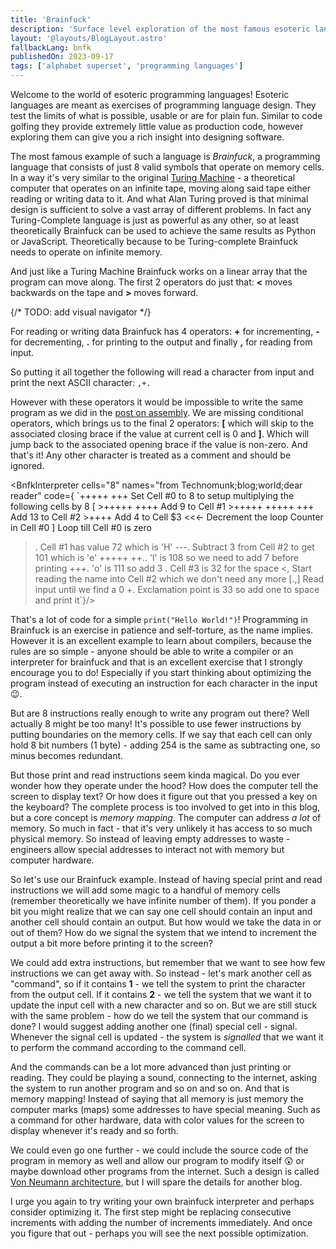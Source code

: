 ```yaml
---
title: 'Brainfuck'
description: 'Surface level exploration of the most famous esoteric language'
layout: '@layouts/BlogLayout.astro'
fallbackLang: bnfk
publishedOn: 2023-09-17
tags: ['alphabet superset', 'programming languages']
---
```



Welcome to the world of esoteric programming languages! Esoteric languages are meant as exercises of programming language design. They test the limits of what is possible, usable or are for plain fun. Similar to code golfing they provide extremely little value as production code, however exploring them can give you a rich insight into designing software.

The most famous example of such a language is <dfn>Brainfuck</dfn>, a programming language that consists of just 8 valid symbols that operate on memory cells. In a way it's very similar to the original [Turing Machine](https://en.wikipedia.org/wiki/Turing_machine) - a theoretical computer that operates on an infinite tape, moving along said tape either reading or writing data to it. And what Alan Turing proved is that minimal design is sufficient to solve a vast array of different problems. In fact any Turing-Complete language is just as powerful as any other, so at least theoretically Brainfuck can be used to achieve the same results as Python or JavaScript. Theoretically because to be Turing-complete Brainfuck needs to operate on infinite memory.

And just like a Turing Machine Brainfuck works on a linear array that the program can move along. The first 2 operators do just that: **\<** moves backwards on the tape and **>** moves forward.

{/* TODO: add visual navigator */}

For reading or writing data Brainfuck has 4 operators: **+** for incrementing, **-** for decrementing, **.** for printing to the output and finally **,** for reading from input.

So putting it all together the following will read a character from input and print the next ASCII character: `,+.`

However with these operators it would be impossible to write the same program as we did in the [post on assembly](../assembly). We are missing conditional operators, which brings us to the final 2 operators: **[** which will skip to the associated closing brace if the value at current cell is 0 and **]**. Which will jump back to the associated opening brace if the value is non-zero. And that's it! Any other character is treated as a comment and should be ignored.

<BnfkInterpreter cells="8" names="from Technomunk;blog;world;dear reader" code={
`+++++ +++             Set Cell #0 to 8 to setup multiplying the following cells by 8
[
      >+++++ ++++       Add 9 to Cell #1
      >+++++ +++++ +++  Add 13 to Cell #2
      >++++             Add 4 to Cell $3
      <<<-              Decrement the loop Counter in Cell #0
]                     Loop till Cell #0 is zero
>.                    Cell #1 has value 72 which is 'H'
>---.                 Subtract 3 from Cell #2 to get 101 which is 'e'
+++++ ++..            'l' is 108 so we need to add 7 before printing
+++.                  'o' is 111 so add 3
>.                    Cell #3 is 32 for the space
<,                    Start reading the name into Cell #2 which we don't need any more
[.,]                  Read input until we find a 0
>+.                   Exclamation point is 33 so add one to space and print it`}/>

That's a lot of code for a simple `print("Hello World!")`! Programming in Brainfuck is an exercise in patience and self-torture, as the name implies. However it is an excellent example to learn about compilers, because the rules are so simple - anyone should be able to write a compiler or an interpreter for brainfuck and that is an excellent exercise that I strongly encourage you to do! Especially if you start thinking about optimizing the program instead of executing an instruction for each character in the input 😉.

But are 8 instructions really enough to write any program out there? Well actually 8 might be too many! It's possible to use fewer instructions by putting boundaries on the memory cells. If we say that each cell can only hold 8 bit numbers (1 byte) - adding 254 is the same as subtracting one, so minus becomes redundant.

But those print and read instructions seem kinda magical. Do you ever wonder how they operate under the hood? How does the computer tell the screen to display text? Or how does it figure out that you pressed a key on the keyboard? The complete process is too involved to get into in this blog, but a core concept is <dfn>memory mapping</dfn>. The computer can address *a lot* of memory. So much in fact - that it's very unlikely it has access to so much physical memory. So instead of leaving empty addresses to waste - engineers allow special addresses to interact not with memory but computer hardware.

So let's use our Brainfuck example. Instead of having special print and read instructions we will add some magic to a handful of memory cells (remember theoretically we have infinite number of them). If you ponder a bit you might realize that we can say one cell should contain an input and another cell should contain an output. But how would we take the data in or out of them? How do we signal the system that we intend to increment the output a bit more before printing it to the screen?

We could add extra instructions, but remember that we want to see how few instructions we can get away with. So instead - let's mark another cell as "command", so if it contains **1** - we tell the system to print the character from the output cell. If it contains **2** - we tell the system that we want it to update the input cell with a new character and so on. But we are still stuck with the same problem - how do we tell the system that our command is done? I would suggest adding another one (final) special cell - signal. Whenever the signal cell is updated - the system is *signalled* that we want it to perform the command according to the command cell.

And the commands can be a lot more advanced than just printing or reading. They could be playing a sound, connecting to the internet, asking the system to run another program and so on and so on. And that is memory mapping! Instead of saying that all memory is just memory the computer marks (maps) some addresses to have special meaning. Such as a command for other hardware, data with color values for the screen to display whenever it's ready and so forth.

We could even go one further - we could include the source code of the program in memory as well and allow our program to modify itself 😲 or maybe download other programs from the internet. Such a design is called [Von Neumann architecture](https://en.wikipedia.org/wiki/Von_Neumann_architecture), but I will spare the details for another blog.

I urge you again to try writing your own brainfuck interpreter and perhaps consider optimizing it. The first step might be replacing consecutive increments with adding the number of increments immediately. And once you figure that out - perhaps you will see the next possible optimization.
